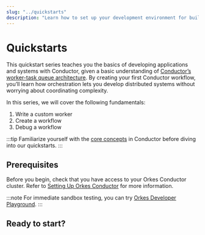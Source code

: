 ```yaml
---
slug: "../quickstarts"
description: "Learn how to set up your development environment for building applications with Orkes Conductor."
---
```



# Quickstarts


This quickstart series teaches you the basics of developing applications and systems with Conductor, given a basic understanding of [Conductor’s worker-task queue architecture](/core-concepts#conductor-architecture). By creating your first Conductor workflow, you’ll learn how orchestration lets you develop distributed systems without worrying about coordinating complexity.

In this series, we will cover the following fundamentals:
1. Write a custom worker
2. Create a workflow
3. Debug a workflow

:::tip
Familiarize yourself with the [core concepts](/core-concepts) in Conductor before diving into our quickstarts.
:::

## Prerequisites

Before you begin, check that you have access to your Orkes Conductor cluster.  Refer to [Setting Up Orkes Conductor](get-orkes-conductor) for more information.

:::note
For immediate sandbox testing, you can try [Orkes Developer Playground](https://developer.orkescloud.com/?utm_campaign=quickstarts&utm_source=orkes-doc&utm_medium=web).
:::

## Ready to start?

<DocCardList items={useCurrentSidebarCategory().items} />